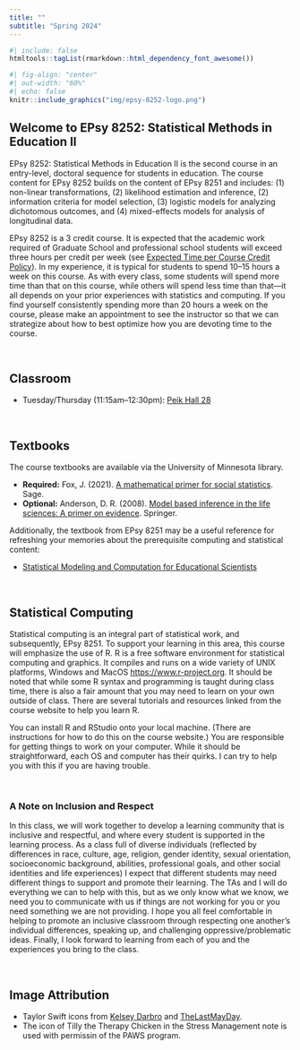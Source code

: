 ```yaml
---
title: ""
subtitle: "Spring 2024"
---
```


```r
#| include: false
htmltools::tagList(rmarkdown::html_dependency_font_awesome())
```

```r
#| fig-align: "center"
#| out-width: "60%"
#| echo: false
knitr::include_graphics("img/epsy-8252-logo.png")
```


## Welcome to EPsy 8252: Statistical Methods in Education II

EPsy 8252: Statistical Methods in Education II is the second course in an entry-level, doctoral sequence for students in education. The course content for EPsy 8252 builds on the content of EPsy 8251 and includes: (1) non-linear transformations, (2) likelihood estimation and inference, (2) information criteria for model selection, (3) logistic models for analyzing dichotomous outcomes, and (4) mixed-effects models for analysis of longitudinal data.

<!-- ```{r} -->
<!-- #| echo: false -->
<!-- #| fig-align: center -->
<!-- #| out-width: "80%" -->
<!-- knitr::include_graphics("img/units.png") -->
<!-- ``` -->

EPsy 8252 is a 3 credit course. It is expected that the academic work required of Graduate School and professional school students will exceed three hours per credit per week (see [Expected Time per Course Credit Policy](https://policy.umn.edu/education/timepercredit)). In my experience, it is typical for students to spend 10--15 hours a week on this course. As with every class, some students will spend more time than that on this course, while others will spend less time than that---it all depends on your prior experiences with statistics and computing. If you find yourself consistently spending more than 20 hours a week on the course, please make an appointment to see the instructor so that we can strategize about how to best optimize how you are devoting time to the course.

<br />


## Classroom

<!-- - Monday/Wednesday (2:30pm&ndash;3:45pm): [Appleby Hall 11](https://campusmaps.umn.edu/appleby-hall) -->
- Tuesday/Thursday (11:15am&ndash;12:30pm): [Peik Hall 28](https://campusmaps.umn.edu/peik-hall)

<br />


## Textbooks

The course textbooks are available via the University of Minnesota library.

- **Required:** Fox, J. (2021). [A mathematical primer for social statistics](https://primo.lib.umn.edu/permalink/01UMN_INST/oqqrhb/cdi_sage_srmbooks_10_4135_9781071878835). Sage. 
- **Optional:** Anderson, D. R. (2008). [Model based inference in the life sciences: A primer on evidence](https://primo.lib.umn.edu/permalink/f/1q7ssba/UMN_ALMA51566641220001701). Springer.


Additionally, the textbook from EPsy 8251 may be a useful reference for refreshing your memories about the prerequisite computing and statistical content:

- [Statistical Modeling and Computation for Educational Scientists](https://zief0002.github.io/modeling)

<br />


## Statistical Computing

Statistical computing is an integral part of statistical work, and subsequently, EPsy 8251. To support your learning in this area, this course will emphasize the use of R. R is a free software environment for statistical computing and graphics. It compiles and runs on a wide variety of UNIX platforms, Windows and MacOS [https://www.r-project.org](https://www.r-project.org). It should be noted that while some R syntax and programming is taught during class time, there is also a fair amount that you may need to learn on your own outside of class. There are several tutorials and resources linked from the course website to help you learn R.

You can install R and RStudio onto your local machine. (There are instructions for how to do this on the course website.) You are responsible for getting things to work on your computer. While it should be straightforward, each OS and computer has their quirks. I can try to help you with this if you are having trouble.

<br />


:::inclusion
### A Note on Inclusion and Respect

In this class, we will work together to develop a learning community that is inclusive and respectful, and where every student is supported in the learning process. As a class full of diverse individuals (reflected by differences in race, culture, age, religion, gender identity, sexual orientation, socioeconomic background, abilities, professional goals, and other social identities and life experiences) I expect that different students may need different things to support and promote their learning. The TAs and I will do everything we can to help with this, but as we only know what we know, we need you to communicate with us if things are not working for you or you need something we are not providing. I hope you all feel comfortable in helping to promote an inclusive classroom through respecting one another's individual differences, speaking up, and challenging oppressive/problematic ideas. Finally, I look forward to learning from each of you and the experiences you bring to the class. 
:::

<br />


## Image Attribution

- Taylor Swift icons from [Kelsey Darbro](https://wkutalisman.com/which-taylor-swift-era-are-you/) and [TheLastMayDay](https://www.redbubble.com/i/poster/evermore-folklore-Taylor-Swift-era-by-TheLastMayDay/64916276.LVTDI).
- The icon of Tilly the Therapy Chicken in the Stress Management note is used with permissin of the PAWS program.


